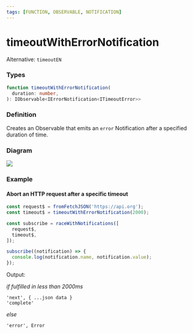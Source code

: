 ```yaml
---
tags: [FUNCTION, OBSERVABLE, NOTIFICATION]
---
```


# timeoutWithErrorNotification

Alternative: `timeoutEN`

### Types

```ts
function timeoutWithErrorNotification(
  duration: number,
): IObservable<IErrorNotification<ITimeoutError>>
```

### Definition

Creates an Observable that emits an `error` Notification after a specified duration of time.

### Diagram

![](example-diagram.svg)

### Example

#### Abort an HTTP request after a specific timeout

```ts
const request$ = fromFetchJSON('https://api.org');
const timeout$ = timeoutWithErrorNotification(2000);

const subscribe = raceWithNotifications([
  request$,
  timeout$,
]);

subscribe((notification) => {
  console.log(notification.name, notification.value);
});
```

Output:

*if fulfilled in less than 2000ms*

```text
'next', { ...json data }
'complete'
```

*else*

```text
'error', Error
```
